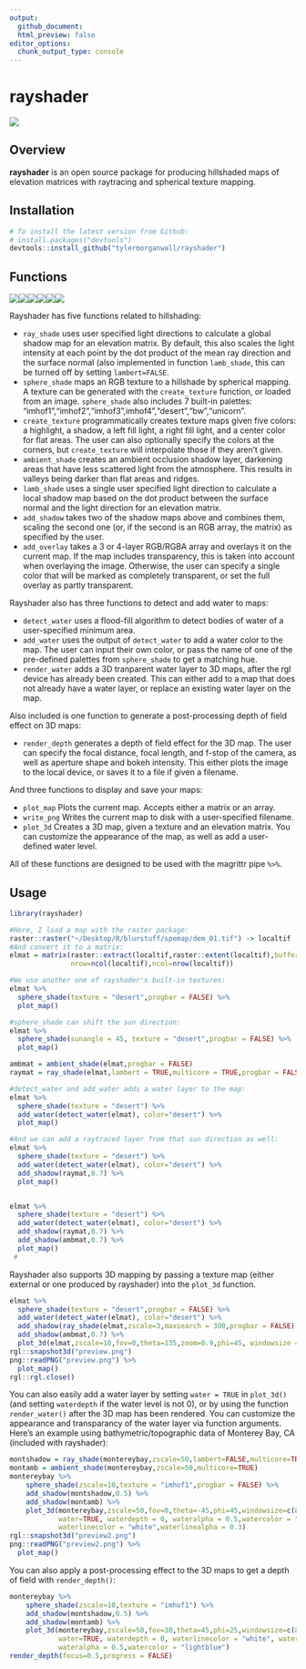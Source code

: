```yaml
---
output: 
  github_document:
  html_preview: false
editor_options: 
  chunk_output_type: console
---
```

rayshader 
=========================================================

<img src="man/figures/volcano_r_small.gif" ></img>

Overview
--------

**rayshader** is an open source package for producing hillshaded maps of elevation matrices with raytracing and spherical texture mapping.

Installation
------------

``` r
# To install the latest version from Github:
# install.packages("devtools")
devtools::install_github("tylermorganwall/rayshader")
```

Functions
---------
<img   src="man/figures/ray_small.png"><img   src="man/figures/sphere_small.png"><img   src="man/figures/imhof_small.png"><img   src="man/figures/amb_small.png"><img   src="man/figures/lamb_small.png"><img   src="man/figures/alltogether_small.png"> 

Rayshader has five functions related to hillshading:

- `ray_shade` uses user specified light directions to calculate a global shadow map for an elevation matrix. By default, this also scales the light intensity at each point by the dot product of the mean ray direction and the surface normal (also implemented in function `lamb_shade`, this can be turned off by setting `lambert=FALSE`.
- `sphere_shade` maps an RGB texture to a hillshade by spherical mapping. A texture can be generated with the `create_texture` function, or loaded from an image. `sphere_shade` also includes 7 built-in palettes: "imhof1","imhof2","imhof3",imhof4","desert","bw","unicorn". 
- `create_texture`  programmatically creates texture maps given five colors: a highlight, a shadow, a left fill light, a right fill light, and a center color for flat areas. The user can also optionally specify the colors at the corners, but `create_texture` will interpolate those if they aren't given.
- `ambient_shade` creates an ambient occlusion shadow layer, darkening areas that have less scattered light from the atmosphere. This results in valleys being darker than flat areas and ridges. 
- `lamb_shade` uses a single user specified light direction to calculate a local shadow map based on the dot product between the surface normal and the light direction for an elevation matrix. 
- `add_shadow` takes two of the shadow maps above and combines them, scaling the second one (or, if the second is an RGB array, the matrix) as specified by the user.
- `add_overlay` takes a 3 or 4-layer RGB/RGBA array and overlays it on the current map. If the map includes transparency, this is taken into account when overlaying the image. Otherwise, the user can specify a single color that will be marked as completely transparent, or set the full overlay as partly transparent.

Rayshader also has three functions to detect and add water to maps:

- `detect_water` uses a flood-fill algorithm to detect bodies of water of a user-specified minimum area. 
- `add_water` uses the output of `detect_water` to add a water color to the map. The user can input their own color, or pass the name of one of the pre-defined palettes from `sphere_shade` to get a matching hue.
- `render_water` adds a 3D tranparent water layer to 3D maps, after the rgl device has already been created. This can either add to a map that does not already have a water layer, or replace an existing water layer on the map.

Also included is one function to generate a post-processing depth of field effect on 3D maps:

-  `render_depth` generates a depth of field effect for the 3D map. The user can specify the focal distance, focal length, and f-stop of the camera, as well as aperture shape and bokeh intensity. This either plots the image to the local device, or saves it to a file if given a filename.

And three functions to display and save your maps:

- `plot_map` Plots the current map. Accepts either a matrix or an array.
- `write_png` Writes the current map to disk with a user-specified filename.
- `plot_3d` Creates a 3D map, given a texture and an elevation matrix. You can customize the appearance of the map, as well as add a user-defined water level.

All of these functions are designed to be used with the magrittr pipe `%>%`.

Usage
-----

```r
library(rayshader)

#Here, I load a map with the raster package:
raster::raster("~/Desktop/R/blurstuff/spemap/dem_01.tif") -> localtif
#And convert it to a matrix:
elmat = matrix(raster::extract(localtif,raster::extent(localtif),buffer=1000),
               nrow=ncol(localtif),ncol=nrow(localtif))

#We use another one of rayshader's built-in textures:
elmat %>%
  sphere_shade(texture = "desert",progbar = FALSE) %>%
  plot_map()

#sphere_shade can shift the sun direction:
elmat %>%
  sphere_shade(sunangle = 45, texture = "desert",progbar = FALSE) %>%
  plot_map()

ambmat = ambient_shade(elmat,progbar = FALSE)
raymat = ray_shade(elmat,lambert = TRUE,multicore = TRUE,progbar = FALSE)

#detect_water and add_water adds a water layer to the map:
elmat %>%
  sphere_shade(texture = "desert") %>%
  add_water(detect_water(elmat), color="desert") %>%
  plot_map()

#And we can add a raytraced layer from that sun direction as well:
elmat %>%
  sphere_shade(texture = "desert") %>%
  add_water(detect_water(elmat), color="desert") %>%
  add_shadow(raymat,0.7) %>%
  plot_map()


elmat %>%
  sphere_shade(texture = "desert") %>%
  add_water(detect_water(elmat), color="desert") %>%
  add_shadow(raymat,0.7) %>%
  add_shadow(ambmat,0.7) %>%
  plot_map()
 #
```

Rayshader also supports 3D mapping by passing a texture map (either external or one produced by rayshader) into the `plot_3d` function. 

```r

elmat %>%
  sphere_shade(texture = "desert",progbar = FALSE) %>%
  add_water(detect_water(elmat), color="desert") %>%
  add_shadow(ray_shade(elmat,zscale=3,maxsearch = 300,progbar = FALSE),0.7) %>%
  add_shadow(ambmat,0.7) %>%
  plot_3d(elmat,zscale=10,fov=0,theta=135,zoom=0.9,phi=45, windowsize = c(800,800))
rgl::snapshot3d("preview.png")
png::readPNG("preview.png") %>%
  plot_map()
rgl::rgl.close()


```

You can also easily add a water layer by setting `water = TRUE` in `plot_3d()` (and setting `waterdepth` if the water level is not 0), or by using the function `render_water()` after the 3D map has been rendered. You can customize the appearance and transparancy of the water layer via function arguments. Here's an example using bathymetric/topographic data of Monterey Bay, CA (included with rayshader):

```r

montshadow = ray_shade(montereybay,zscale=50,lambert=FALSE,multicore=TRUE)
montamb = ambient_shade(montereybay,zscale=50,multicore=TRUE)
montereybay %>% 
    sphere_shade(zscale=10,texture = "imhof1",progbar = FALSE) %>% 
    add_shadow(montshadow,0.5) %>%
    add_shadow(montamb) %>%
    plot_3d(montereybay,zscale=50,fov=0,theta=-45,phi=45,windowsize=c(800,800),zoom=0.9,
            water=TRUE, waterdepth = 0, wateralpha = 0.5,watercolor = "lightblue",
            waterlinecolor = "white",waterlinealpha = 0.3)
rgl::snapshot3d("preview2.png")
png::readPNG("preview2.png") %>%
  plot_map()
```

You can also apply a post-processing effect to the 3D maps to get a depth of field with `render_depth()`:

```r
montereybay %>% 
    sphere_shade(zscale=10,texture = "imhof1") %>% 
    add_shadow(montshadow,0.5) %>%
    add_shadow(montamb) %>%
    plot_3d(montereybay,zscale=50,fov=30,theta=45,phi=25,windowsize=c(800,800),zoom=0.4,
            water=TRUE, waterdepth = 0, waterlinecolor = "white", waterlinealpha = 0.5,
            wateralpha = 0.5,watercolor = "lightblue")
render_depth(focus=0.5,progress = FALSE)

```